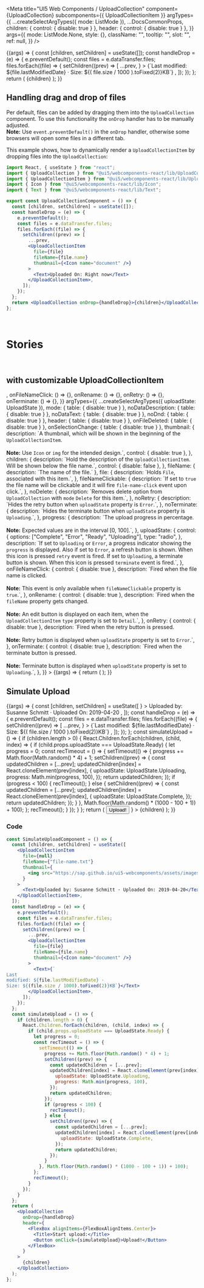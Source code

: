 
<Meta
  title="UI5 Web Components / UploadCollection"
  component={UploadCollection}
  subcomponents={{ UploadCollectionItem }}
  argTypes={{
    ...createSelectArgTypes({ mode: ListMode }),
    ...DocsCommonProps,
    children: { control: { disable: true } },
    header: { control: { disable: true } },
  }}
  args={{
    mode: ListMode.None,
    style: {},
    className: "",
    tooltip: "",
    slot: "",
    ref: null,
  }}
/>

<DocsHeader />

<Canvas>
  <Story name="Default">
    {(args) => {
      const [children, setChildren] = useState([]);
      const handleDrop = (e) => {
        e.preventDefault();
        const files = e.dataTransfer.files;
        files.forEach((file) => {
          setChildren((prev) => [
            ...prev,
            <UploadCollectionItem
              file={file}
              fileName={file.name}
              thumbnail={<Icon name="document" />}
            >
              <Text>{`Last modified: ${file.lastModifiedDate} · Size: ${(
                file.size / 1000
              ).toFixed(2)}KB`}</Text>
            </UploadCollectionItem>,
          ]);
        });
      };
      return (
        <UploadCollection {...args} onDrop={handleDrop}>
          {children}
        </UploadCollection>
      );
    }}
  </Story>
</Canvas>

<ArgsTable story="Default" />

## Handling drag and drop of files

Per default, files can be added by dragging them into the `UploadCollection` component.
To use this functionality the `onDrop` handler has to be manually adjusted.<br/>
**Note:** Use `event.preventDefault()` in the `onDrop` handler, otherwise some browsers will open some files in a different tab.

This example shows, how to dynamically render a `UploadCollectionItem` by dropping files into the `UploadCollection`:

```jsx
import React, { useState } from "react";
import { UploadCollection } from "@ui5/webcomponents-react/lib/UploadCollection";
import { UploadCollectionItem } from "@ui5/webcomponents-react/lib/UploadCollectionItem";
import { Icon } from "@ui5/webcomponents-react/lib/Icon";
import { Text } from "@ui5/webcomponents-react/lib/Text";

export const UploadCollectionComponent = () => {
  const [children, setChildren] = useState([]);
  const handleDrop = (e) => {
    e.preventDefault();
    const files = e.dataTransfer.files;
    files.forEach((file) => {
      setChildren((prev) => [
        ...prev,
        <UploadCollectionItem
          file={file}
          fileName={file.name}
          thumbnail={<Icon name="document" />}
        >
          <Text>Uploaded On: Right now</Text>
        </UploadCollectionItem>,
      ]);
    });
  };
  return <UploadCollection onDrop={handleDrop}>{children}</UploadCollection>;
};
```

<br />

# Stories

<br />

## with customizable UploadCollectionItem

<Canvas>
  <Story
    name="with UploadCollectionItem"
    args={{
      fileName: "file-name.txt",
      file: null,
      fileNameClickable: false,
      noDelete: false,
      noRetry: false,
      noTerminate: false,
      progress: 0,
      uploadState: UploadState.Ready,
      children: "UploadCollectionItem",
      thumbnail: <Icon name="document" />,
      onFileNameClick: () => {},
      onRename: () => {},
      onRetry: () => {},
      onTerminate: () => {},
    }}
    argTypes={{
      ...createSelectArgTypes({ uploadState: UploadState }),
      mode: { table: { disable: true } },
      noDataDescription: { table: { disable: true } },
      noDataText: { table: { disable: true } },
      noDnd: { table: { disable: true } },
      header: { table: { disable: true } },
      onFileDeleted: { table: { disable: true } },
      onSelectionChange: { table: { disable: true } },
      thumbnail: {
        description: `A thumbnail, which will be shown in the beginning of the <code>UploadCollectionItem</code>. <br><br> <b>Note:</b> Use <code>Icon</code> or <code>img</code> for the intended design.`,
        control: { disable: true },
      },
      children: {
        description: `Hold the description of the <code>UploadCollectionItem</code>. Will be shown below the file name.`,
        control: { disable: false },
      },
      fileName: { description: `The name of the file.` },
      file: {
        description: `Holds <code>File</code>, associated with this item.`,
      },
      fileNameClickable: {
        description: `If set to <code>true</code> the file name will be clickable and it will fire <code>file-name-click</code> event upon click.`,
      },
      noDelete: {
        description: `Removes delete option from <code>UploadCollection</code> with <code>mode</code> <code>Delete</code> for this item.`,
      },
      noRetry: {
        description: `Hides the retry button when <code>uploadState</code> property is <code>Error</code>.`,
      },
      noTerminate: {
        description: `Hides the terminate button when <code>uploadState</code> property is <code>Uploading</code>.`,
      },
      progress: {
        description: `The upload progress in percentage. <br><br> <b>Note:</b> Expected values are in the interval [0, 100].`,
      },
      uploadState: {
        control: {
          options: ["Complete", "Error", "Ready", "Uploading"],
          type: "radio",
        },
        description: `If set to <code>Uploading</code> or <code>Error</code>, a progress indicator showing the <code>progress</code> is displayed. Also if set to <code>Error</code>, a refresh button is shown. When this icon is pressed <code>retry</code> event is fired. If set to <code>Uploading</code>, a terminate button is shown. When this icon is pressed <code>terminate</code> event is fired.`,
      },
      onFileNameClick: {
        control: { disable: true },
        description: `Fired when the file name is clicked. <br><br> <b>Note:</b> This event is only available when <code>fileNameClickable</code> property is <code>true</code>.`,
      },
      onRename: {
        control: { disable: true },
        description: `Fired when the <code>fileName</code> property gets changed. <br><br> <b>Note:</b> An edit button is displayed on each item, when the <code>UploadCollectionItem</code> <code>type</code> property is set to <code>Detail</code>.`,
      },
      onRetry: {
        control: { disable: true },
        description: `Fired when the retry button is pressed. <br><br> <b>Note:</b> Retry button is displayed when <code>uploadState</code> property is set to <code>Error</code>.`,
      },
      onTerminate: {
        control: { disable: true },
        description: `Fired when the terminate button is pressed. <br><br> <b>Note:</b> Terminate button is displayed when <code>uploadState</code> property is set to <code>Uploading</code>.`,
      },
    }}
  >
    {(args) => {
      return (
        <UploadCollection>
          <UploadCollectionItem {...args} />
        </UploadCollection>
      );
    }}
  </Story>
</Canvas>

<ArgsTable story="with UploadCollectionItem" />

<br />

## Simulate Upload

<Canvas>
  <Story name="Simulated Upload">
    {(args) => {
      const [children, setChildren] = useState([
        <UploadCollectionItem
          file={null}
          fileName={"file-name.txt"}
          thumbnail={
            <img src="https://sap.github.io/ui5-webcomponents/assets/images/logo.png" />
          }
        >
          <Text>Uploaded by: Susanne Schmitt · Uploaded On: 2019-04-20</Text>
        </UploadCollectionItem>,
      ]);
      const handleDrop = (e) => {
        e.preventDefault();
        const files = e.dataTransfer.files;
        files.forEach((file) => {
          setChildren((prev) => [
            ...prev,
            <UploadCollectionItem
              file={file}
              fileName={file.name}
              thumbnail={<Icon name="document" />}
            >
              <Text>{`Last modified: ${file.lastModifiedDate} · Size: ${(
                file.size / 1000
              ).toFixed(2)}KB`}</Text>
            </UploadCollectionItem>,
          ]);
        });
      };
      const simulateUpload = () => {
        if (children.length > 0) {
          React.Children.forEach(children, (child, index) => {
            if (child.props.uploadState === UploadState.Ready) {
              let progress = 0;
              const recTimeout = () => {
                setTimeout(() => {
                  progress += Math.floor(Math.random() * 4) + 1;
                  setChildren((prev) => {
                    const updatedChildren = [...prev];
                    updatedChildren[index] = React.cloneElement(prev[index], {
                      uploadState: UploadState.Uploading,
                      progress: Math.min(progress, 100),
                    });
                    return updatedChildren;
                  });
                  if (progress < 100) {
                    recTimeout();
                  } else {
                    setChildren((prev) => {
                      const updatedChildren = [...prev];
                      updatedChildren[index] = React.cloneElement(prev[index], {
                        uploadState: UploadState.Complete,
                      });
                      return updatedChildren;
                    });
                  }
                }, Math.floor(Math.random() * (1000 - 100 + 1)) + 100);
              };
              recTimeout();
            }
          });
        }
      };
      return (
        <UploadCollection
          onDrop={handleDrop}
          header={
            <FlexBox alignItems={FlexBoxAlignItems.Center}>
              <Title>Start upload:</Title>
              <Button onClick={simulateUpload}>Upload!</Button>
            </FlexBox>
          }
        >
          {children}
        </UploadCollection>
      );
    }}
  </Story>
</Canvas>

### Code

```jsx
const SimulateUploadComponent = () => {
  const [children, setChildren] = useState([
    <UploadCollectionItem
      file={null}
      fileName={"file-name.txt"}
      thumbnail={
        <img src="https://sap.github.io/ui5-webcomponents/assets/images/logo.png" />
      }
    >
      <Text>Uploaded by: Susanne Schmitt · Uploaded On: 2019-04-20</Text>
    </UploadCollectionItem>,
  ]);
  const handleDrop = (e) => {
    e.preventDefault();
    const files = e.dataTransfer.files;
    files.forEach((file) => {
      setChildren((prev) => [
        ...prev,
        <UploadCollectionItem
          file={file}
          fileName={file.name}
          thumbnail={<Icon name="document" />}
        >
          <Text>{`
Last
modified: ${file.lastModifiedDate} ·
Size: ${(file.size / 1000).toFixed(2)}KB`}</Text>
        </UploadCollectionItem>,
      ]);
    });
  };
  const simulateUpload = () => {
    if (children.length > 0) {
      React.Children.forEach(children, (child, index) => {
        if (child.props.uploadState === UploadState.Ready) {
          let progress = 0;
          const recTimeout = () => {
            setTimeout(() => {
              progress += Math.floor(Math.random() * 4) + 1;
              setChildren((prev) => {
                const updatedChildren = [...prev];
                updatedChildren[index] = React.cloneElement(prev[index], {
                  uploadState: UploadState.Uploading,
                  progress: Math.min(progress, 100),
                });
                return updatedChildren;
              });
              if (progress < 100) {
                recTimeout();
              } else {
                setChildren((prev) => {
                  const updatedChildren = [...prev];
                  updatedChildren[index] = React.cloneElement(prev[index], {
                    uploadState: UploadState.Complete,
                  });
                  return updatedChildren;
                });
              }
            }, Math.floor(Math.random() * (1000 - 100 + 1)) + 100);
          };
          recTimeout();
        }
      });
    }
  };
  return (
    <UploadCollection
      onDrop={handleDrop}
      header={
        <FlexBox alignItems={FlexBoxAlignItems.Center}>
          <Title>Start upload:</Title>
          <Button onClick={simulateUpload}>Upload!</Button>
        </FlexBox>
      }
    >
      {children}
    </UploadCollection>
  );
};
```

